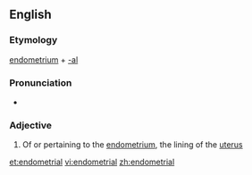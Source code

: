 ==English==

===Etymology===

[[endometrium]] + [[-al]]

===Pronunciation===
* {{IPA|ˌendəˈmiːtriəl}}

===Adjective===
{{en-adj|-}}

# Of or pertaining to the [[endometrium]], the lining of the [[uterus]]

[[et:endometrial]]
[[vi:endometrial]]
[[zh:endometrial]]
